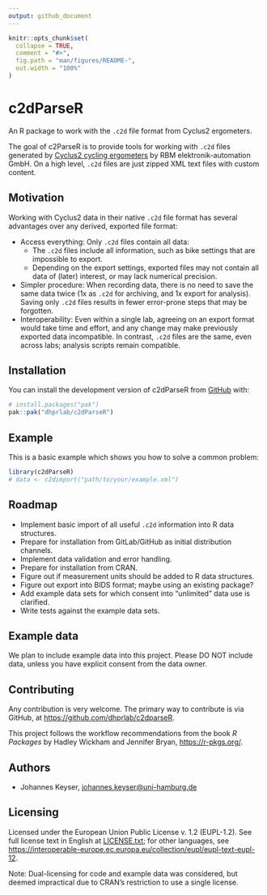 ```yaml
---
output: github_document
---
```


<!--
NOTE: README.md is generated from README.Rmd. Make sure to edit README.Rmd.

SPDX-FileCopyrightText: 2025 Johannes Keyser <johannes.keyser@uni-hamburg.de>
SPDX-License-Identifier: EUPL-1.2
-->

```r
knitr::opts_chunk$set(
  collapse = TRUE,
  comment = "#>",
  fig.path = "man/figures/README-",
  out.width = "100%"
)
```

# c2dParseR

```{=gfm}
> [!warning]
> 🚧 _This is work in progress, please tread with care._ 🚧
```

An R package to work with the `.c2d` file format from Cyclus2 ergometers.

<!-- badges: start -->
<!-- badges: end -->

The goal of c2ParseR is to provide tools for working with `.c2d` files generated by [Cyclus2 cycling ergometers](https://www.cyclus2.com/en/) by RBM elektronik-automation GmbH.
On a high level, `.c2d` files are just zipped XML text files with custom content.

## Motivation

Working with Cyclus2 data in their native `.c2d` file format has several advantages over any derived, exported file format:

- Access everything: Only `.c2d` files contain all data:
  - The `.c2d` files include all information, such as bike settings that are impossible to export.
  - Depending on the export settings, exported files may not contain all data of (later) interest, or may lack numerical precision.
- Simpler procedure: When recording data, there is no need to save the same data twice (1x as `.c2d` for archiving, and 1x export for analysis).
  Saving only `.c2d` files results in fewer error-prone steps that may be forgotten.
- Interoperability: Even within a single lab, agreeing on an export format would take time and effort, and any change may make previously exported data incompatible.
  In contrast, `.c2d` files are the same, even across labs; analysis scripts remain compatible.

## Installation

You can install the development version of c2dParseR from [GitHub](https://github.com/) with:

``` r
# install.packages("pak")
pak::pak("dhprlab/c2dParseR")
```

## Example

This is a basic example which shows you how to solve a common problem:

```r
library(c2dParseR)
# data <- c2dimport("path/to/your/example.xml")
```

## Roadmap

- Implement basic import of all useful `.c2d` information into R data structures.
- Prepare for installation from GitLab/GitHub as initial distribution channels.
- Implement data validation and error handling.
- Prepare for installation from CRAN.
- Figure out if measurement units should be added to R data structures.
- Figure out export into BIDS format; maybe using an existing package?
- Add example data sets for which consent into "unlimited" data use is clarified.
- Write tests against the example data sets.

## Example data

We plan to include example data into this project.
Please DO NOT include data, unless you have explicit consent from the data owner.

## Contributing

Any contribution is very welcome.
The primary way to contribute is via GitHub, at <https://github.com/dhprlab/c2dparseR>.

This project follows the workflow recommendations from the book _R Packages_ by Hadley Wickham and Jennifer Bryan, <https://r-pkgs.org/>.

## Authors

- Johannes Keyser, <johannes.keyser@uni-hamburg.de>

## Licensing

Licensed under the European Union Public License v. 1.2 (EUPL-1.2).
See full license text in English at [LICENSE.txt](LICENSE.txt); for other languages, see <https://interoperable-europe.ec.europa.eu/collection/eupl/eupl-text-eupl-12>.

Note: Dual-licensing for code and example data was considered, but deemed impractical due to CRAN's restriction to use a single license.
